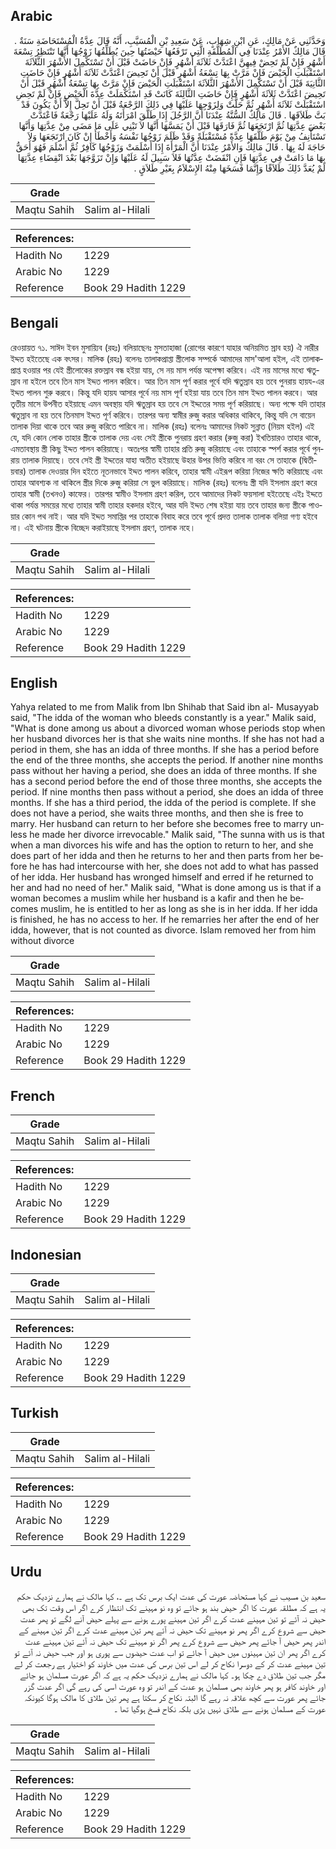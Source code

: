 ## Arabic


<div dir="rtl" lang="ar" style={{fontSize:'larger',backgroundColor:'#f8f9fa',padding:20}}>
وَحَدَّثَنِي عَنْ مَالِكٍ، عَنِ ابْنِ شِهَابٍ، عَنْ سَعِيدِ بْنِ الْمُسَيَّبِ، أَنَّهُ قَالَ عِدَّةُ الْمُسْتَحَاضَةِ سَنَةٌ ‏.‏ قَالَ مَالِكٌ الأَمْرُ عِنْدَنَا فِي الْمُطَلَّقَةِ الَّتِي تَرْفَعُهَا حَيْضَتُهَا حِينَ يُطَلِّقُهَا زَوْجُهَا أَنَّهَا تَنْتَظِرُ تِسْعَةَ أَشْهُرٍ فَإِنْ لَمْ تَحِضْ فِيهِنَّ اعْتَدَّتْ ثَلاَثَةَ أَشْهُرٍ فَإِنْ حَاضَتْ قَبْلَ أَنْ تَسْتَكْمِلَ الأَشْهُرَ الثَّلاَثَةَ اسْتَقْبَلَتِ الْحَيْضَ فَإِنْ مَرَّتْ بِهَا تِسْعَةُ أَشْهُرٍ قَبْلَ أَنْ تَحِيضَ اعْتَدَّتْ ثَلاَثَةَ أَشْهُرٍ فَإِنْ حَاضَتِ الثَّانِيَةَ قَبْلَ أَنْ تَسْتَكْمِلَ الأَشْهُرَ الثَّلاَثَةَ اسْتَقْبَلَتِ الْحَيْضَ فَإِنْ مَرَّتْ بِهَا تِسْعَةُ أَشْهُرٍ قَبْلَ أَنْ تَحِيضَ اعْتَدَّتْ ثَلاَثَةَ أَشْهُرٍ فَإِنْ حَاضَتِ الثَّالِثَةَ كَانَتْ قَدِ اسْتَكْمَلَتْ عِدَّةَ الْحَيْضِ فَإِنْ لَمْ تَحِضِ اسْتَقْبَلَتْ ثَلاَثَةَ أَشْهُرٍ ثُمَّ حَلَّتْ وَلِزَوْجِهَا عَلَيْهَا فِي ذَلِكَ الرَّجْعَةُ قَبْلَ أَنْ تَحِلَّ إِلاَّ أَنْ يَكُونَ قَدْ بَتَّ طَلاَقَهَا ‏.‏ قَالَ مَالِكٌ السُّنَّةُ عِنْدَنَا أَنَّ الرَّجُلَ إِذَا طَلَّقَ امْرَأَتَهُ وَلَهُ عَلَيْهَا رَجْعَةٌ فَاعْتَدَّتْ بَعْضَ عِدَّتِهَا ثُمَّ ارْتَجَعَهَا ثُمَّ فَارَقَهَا قَبْلَ أَنْ يَمَسَّهَا أَنَّهَا لاَ تَبْنِي عَلَى مَا مَضَى مِنْ عِدَّتِهَا وَأَنَّهَا تَسْتَأْنِفُ مِنْ يَوْمَ طَلَّقَهَا عِدَّةً مُسْتَقْبَلَةً وَقَدْ ظَلَمَ زَوْجُهَا نَفْسَهُ وَأَخْطَأَ إِنْ كَانَ ارْتَجَعَهَا وَلاَ حَاجَةَ لَهُ بِهَا ‏.‏ قَالَ مَالِكٌ وَالأَمْرُ عِنْدَنَا أَنَّ الْمَرْأَةَ إِذَا أَسْلَمَتْ وَزَوْجُهَا كَافِرٌ ثُمَّ أَسْلَمَ فَهُوَ أَحَقُّ بِهَا مَا دَامَتْ فِي عِدَّتِهَا فَإِنِ انْقَضَتْ عِدَّتُهَا فَلاَ سَبِيلَ لَهُ عَلَيْهَا وَإِنْ تَزَوَّجَهَا بَعْدَ انْقِضَاءِ عِدَّتِهَا لَمْ يُعَدَّ ذَلِكَ طَلاَقًا وَإِنَّمَا فَسَخَهَا مِنْهُ الإِسْلاَمُ بِغَيْرِ طَلاَقٍ ‏.‏
</div>
<div style={{backgroundColor:'#f8f9fa',padding:20, marginBottom: 10}}><table> <thead> <tr> <th>Grade</th> <th></th> </tr> </thead> <tbody> <tr><td>Maqtu Sahih</td><td>Salim al-Hilali</td></tr></tbody></table><table> <thead> <tr> <th>References:</th> <th></th> </tr> </thead> <tbody><tr><td>Hadith No</td><td>1229</td></tr><tr><td>Arabic No</td><td>1229</td></tr><tr><td>Reference</td><td>Book 29 Hadith 1229</td></tr></tbody></table></div>

## Bengali


<div dir="ltr" lang="bn" style={{fontSize:'larger',backgroundColor:'#f8f9fa',padding:20}}>
রেওয়ায়ত ৭১. সাঈদ ইবন মুসায়্যিব (রহঃ) বলিয়াছেনঃ মুসতাহাজা (রোগের কারণে যাহার অনিয়মিত স্রাব হয়) ঐ নারীর ইদ্দত হইতেছে এক বৎসর। মালিক (রহঃ) বলেনঃ তালাকপ্রাপ্তা স্ত্রীলোক সম্পর্কে আমাদের মাস'আলা হইল, এই তালাকপ্রাপ্ত হওয়ার পর যেই স্ত্রীলোকের রক্তস্রাব বন্ধ হইয়া যায়, সে নয় মাস পর্যন্ত অপেক্ষা করিবে। এই নয় মাসের মধ্যে ঋতুস্রাব না হইলে তবে তিন মাস ইদ্দত পালন করিবে। আর তিন মাস পূর্ণ করার পূর্বে যদি ঋতুস্রাব হয় তবে পুনরায় হায়য-এর ইদ্দত পালন শুরু করবে। কিন্তু যদি হায়য আসার পূর্বে নয় মাস পূর্ণ হইয়া যায় তবে তিন মাস ইদ্দত পালন করবে। আর তৃতীয় মাসে উপনীত হইয়াছে এমন অবস্থায় যদি ঋতুস্রাব হয় তবে সে ইদ্দতের সময় পূর্ণ করিয়াছে। অন্য পক্ষে যদি তাহার ঋতুস্রাব না হয় তবে তিনমাস ইদ্দত পূর্ণ করিবে। তারপর অন্য স্বামীর রুজু করার অধিকার থাকিবে, কিন্তু যদি সে বায়েন তালাক দিয়া থাকে তবে আর রুজু করিতে পারিবে না। মালিক (রহঃ) বলেনঃ আমাদের নিকট সুন্নাত (নিয়ম হইল) এই যে, যদি কোন লোক তাহার স্ত্রীকে তালাক দেয় এবং সেই স্ত্রীকে পুনরায় গ্রহণ করার (রুজু করা) ইখতিয়ারও তাহার থাকে, এমতাবস্থায় স্ত্রী কিছু ইদ্দত পালন করিয়াছে। অতঃপর স্বামী তাহার প্রতি রুজু করিয়াছে এবং তাহাকে স্পর্শ করার পূর্বে পুনরায় তালাক দিয়াছে। তবে সেই স্ত্রী ইদ্দতের যাহা অতীত হইয়াছে উহার উপর ভিত্তি করিবে না বরং সে তাহাকে (দ্বিতীয়বার) তালাক দেওয়ার দিন হইতে নূতনভাবে ইদ্দত পালন করিবে, তাহার স্বামী এইরূপ করিয়া নিজের ক্ষতি করিয়াছে এবং তাহার আবশ্যক না থাকিলে স্ত্রীর দিকে রুজু করিয়া সে ভুল করিয়াছে। মালিক (রহঃ) বলেনঃ স্ত্রী যদি ইসলাম গ্রহণ করে তাহার স্বামী (তখনও) কাফের। তারপর স্বামীও ইসলাম গ্রহণ করিল, তবে আমাদের নিকট ফয়সালা হইতেছে এইঃ ইদ্দতে থাকা পর্যন্ত সময়ের মধ্যে তাহার স্বামী তাহার হকদার হইবে, আর যদি ইদ্দত শেষ হইয়া যায় তবে তাহার জন্য স্ত্রীকে পাওয়ার কোন পথ নাই। আর যদি ইদ্দত সমাপ্তির পর তাহাকে বিবাহ করে তবে পূর্বে প্রদত্ত তালাক তালাক বলিয়া গণ্য হইবে না। এই ঘটনায় স্ত্রীকে বিচ্ছেদ করাইয়াছে ইসলাম গ্রহণ, তালাক নহে।
</div>
<div style={{backgroundColor:'#f8f9fa',padding:20, marginBottom: 10}}><table> <thead> <tr> <th>Grade</th> <th></th> </tr> </thead> <tbody> <tr><td>Maqtu Sahih</td><td>Salim al-Hilali</td></tr></tbody></table><table> <thead> <tr> <th>References:</th> <th></th> </tr> </thead> <tbody><tr><td>Hadith No</td><td>1229</td></tr><tr><td>Arabic No</td><td>1229</td></tr><tr><td>Reference</td><td>Book 29 Hadith 1229</td></tr></tbody></table></div>

## English


<div dir="ltr" lang="en" style={{fontSize:'larger',backgroundColor:'#f8f9fa',padding:20}}>
Yahya related to me from Malik from Ibn Shihab that Said ibn al- Musayyab said, "The idda of the woman who bleeds constantly is a year." Malik said, "What is done among us about a divorced woman whose periods stop when her husband divorces her is that she waits nine months. If she has not had a period in them, she has an idda of three months. If she has a period before the end of the three months, she accepts the period. If another nine months pass without her having a period, she does an idda of three months. If she has a second period before the end of those three months, she accepts the period. If nine months then pass without a period, she does an idda of three months. If she has a third period, the idda of the period is complete. If she does not have a period, she waits three months, and then she is free to marry. Her husband can return to her before she becomes free to marry unless he made her divorce irrevocable." Malik said, "The sunna with us is that when a man divorces his wife and has the option to return to her, and she does part of her idda and then he returns to her and then parts from her before he has had intercourse with her, she does not add to what has passed of her idda. Her husband has wronged himself and erred if he returned to her and had no need of her." Malik said, "What is done among us is that if a woman becomes a muslim while her husband is a kafir and then he becomes muslim, he is entitled to her as long as she is in her idda. If her idda is finished, he has no access to her. If he remarries her after the end of her idda, however, that is not counted as divorce. Islam removed her from him without divorce
</div>
<div style={{backgroundColor:'#f8f9fa',padding:20, marginBottom: 10}}><table> <thead> <tr> <th>Grade</th> <th></th> </tr> </thead> <tbody> <tr><td>Maqtu Sahih</td><td>Salim al-Hilali</td></tr></tbody></table><table> <thead> <tr> <th>References:</th> <th></th> </tr> </thead> <tbody><tr><td>Hadith No</td><td>1229</td></tr><tr><td>Arabic No</td><td>1229</td></tr><tr><td>Reference</td><td>Book 29 Hadith 1229</td></tr></tbody></table></div>

## French


<div dir="ltr" lang="fr" style={{fontSize:'larger',backgroundColor:'#f8f9fa',padding:20}}>

</div>
<div style={{backgroundColor:'#f8f9fa',padding:20, marginBottom: 10}}><table> <thead> <tr> <th>Grade</th> <th></th> </tr> </thead> <tbody> <tr><td>Maqtu Sahih</td><td>Salim al-Hilali</td></tr></tbody></table><table> <thead> <tr> <th>References:</th> <th></th> </tr> </thead> <tbody><tr><td>Hadith No</td><td>1229</td></tr><tr><td>Arabic No</td><td>1229</td></tr><tr><td>Reference</td><td>Book 29 Hadith 1229</td></tr></tbody></table></div>

## Indonesian


<div dir="ltr" lang="id" style={{fontSize:'larger',backgroundColor:'#f8f9fa',padding:20}}>

</div>
<div style={{backgroundColor:'#f8f9fa',padding:20, marginBottom: 10}}><table> <thead> <tr> <th>Grade</th> <th></th> </tr> </thead> <tbody> <tr><td>Maqtu Sahih</td><td>Salim al-Hilali</td></tr></tbody></table><table> <thead> <tr> <th>References:</th> <th></th> </tr> </thead> <tbody><tr><td>Hadith No</td><td>1229</td></tr><tr><td>Arabic No</td><td>1229</td></tr><tr><td>Reference</td><td>Book 29 Hadith 1229</td></tr></tbody></table></div>

## Turkish


<div dir="ltr" lang="tr" style={{fontSize:'larger',backgroundColor:'#f8f9fa',padding:20}}>

</div>
<div style={{backgroundColor:'#f8f9fa',padding:20, marginBottom: 10}}><table> <thead> <tr> <th>Grade</th> <th></th> </tr> </thead> <tbody> <tr><td>Maqtu Sahih</td><td>Salim al-Hilali</td></tr></tbody></table><table> <thead> <tr> <th>References:</th> <th></th> </tr> </thead> <tbody><tr><td>Hadith No</td><td>1229</td></tr><tr><td>Arabic No</td><td>1229</td></tr><tr><td>Reference</td><td>Book 29 Hadith 1229</td></tr></tbody></table></div>

## Urdu


<div dir="rtl" lang="ur" style={{fontSize:'larger',backgroundColor:'#f8f9fa',padding:20}}>
سعید بن مسیب نے کہا مستحاضہ عورت کی عدت ایک برس تک ہے ۔، کہا مالک نے ہمارے نزدیک حکم یہ ہے کہ مطلقہ عورت کا اگر حیض بند ہو جائے تو وہ نو مہینے تک انتظار کرے اگر اس وقت تک بھی حیض نہ آئے تو تین مہینے عدت کرے اگر تین مہینے پورے ہونے سے پہلے حیض آنے لگے تو پھر عدت حیض سے شروع کرے اگر پھر نو مہینے تک حیض نہ آئے پھر تین مہینے عدت کرے اگر تین مہینے کے اندر پھر حیض آ جائے پھر حیض سے شروع کرے پھر اگر نو مہینے تک حیض نہ آئے تین مہینے عدت کرے اگر پھر ان تین مہینوں میں حیض آ جائے تو اب عدت حیضوں سے پوری ہو اور جب حیض نہ آئے تو تین مہینے عدت کر کے دوسرا نکاح کر لے اس تین برس کی عدت میں خاوند کو اختیار ہے رجعت کر لے مگر جب تین طلاق دے چکا ہو۔ کہا مالک نے ہمارے نزدیک حکم یہ ہے کہ اگر عورت مسلمان ہو جائے اور خاوند کافر ہو پھر خاوند بھی مسلمان ہو عدت کے اندر تو وہ عورت اسی کی رہے گی اگر عدت گزر جائے پھر عورت سے کچھ علاقہ نہ رہے گا البتہ نکاح کر سکتا ہے پھر تین طلاق کا مالک ہوگا کیونکہ عورت کے مسلمان ہونے سے طلاق نہیں پڑی بلکہ نکاح فسخ ہوگیا تھا ۔
</div>
<div style={{backgroundColor:'#f8f9fa',padding:20, marginBottom: 10}}><table> <thead> <tr> <th>Grade</th> <th></th> </tr> </thead> <tbody> <tr><td>Maqtu Sahih</td><td>Salim al-Hilali</td></tr></tbody></table><table> <thead> <tr> <th>References:</th> <th></th> </tr> </thead> <tbody><tr><td>Hadith No</td><td>1229</td></tr><tr><td>Arabic No</td><td>1229</td></tr><tr><td>Reference</td><td>Book 29 Hadith 1229</td></tr></tbody></table></div>